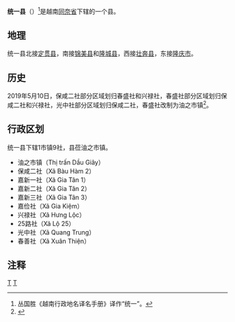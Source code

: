 {{Infobox Settlement
|name                   = 统一县
|settlement_type        = 县
|official_name          = 
|other_name             = 
|native_name            = {{lang|vi|Huyện Thống Nhất}}
|nickname               = 
|motto                  = 
|image_skyline          = Thong Nhat District offices1.JPG
|imagesize              = 
|image_caption          = 
|image_flag             = 
|flag_size              = 
|image_seal             = 
|seal_size              = 
|image_shield           = 
|shield_size            = 
|image_blank_emblem     = 
|blank_emblem_size      = 
|image_map              = {{Infobox mapframe|frame-width=250|zoom=10}}
|mapsize                = 
|map_caption            = 
|image_map1             = Administrative Divisions of Dong Nai Province.png
|mapsize1               = 
|map_caption1           = 统一县在同奈省的位置
|pushpin_map            = Vietnam
|pushpin_label_position = bottom
|pushpin_map_caption    = 统一县在越南的位置
|pushpin_map1           = 
|pushpin_label_position1= 
|pushpin_map_caption1   = 
|subdivision_type       = 国家
|subdivision_name       = {{flag|Vietnam}}
|subdivision_type1      = [[越南行政区划|省]]
|subdivision_name1      = [[同奈省|同奈省]]
|subdivision_type2      = 行政区划
|subdivision_name2      = 1市镇9社
|subdivision_type3      = 
|subdivision_name3      = 
|seat_type              = 县莅
|seat                   = {{link-vi|油之市镇|Dầu Giây}}
|government_type        = 
|leader_title           = 
|leader_name            = 
|leader_title1          = 
|leader_name1           = 
|established_title      = 
|established_date       = 
|area_magnitude         = 
|unit_pref              = 
|area_footnotes         = 
|area_total_km2         = 250.2
|area_land_km2          = 
|area_water_km2         = 
|area_water_percent     = 
|area_urban_km2         = 
|area_metro_km2         = 
|population_as_of       = 2019年
|population_footnotes   = 
|population_note        = 
|population_total       = 165280
|population_density_km2 = auto
|population_metro             = 
|population_density_metro_km2 = 
|population_urban             = 
|population_density_urban_km2 = 
|timezone               = [[越南标准时间|越南标准时间]]
|utc_offset             = +7
|elevation_footnotes    = 
|elevation_m            = 
|coor_type              = 
|coordinates            = 
|postal_code_type       = 
|postal_code            = 
|area_code              = 
|website                = [http://thongnhat.dongnai.gov.vn 统一县电子信息门户网站]
|footnotes              = 
}}
'''统一县'''（{{vie|v='''Huyện Thống Nhất'''|hn=縣統一}}）<ref>丛国胜《越南行政地名译名手册》译作“统一”。</ref>是越南[[同奈省|同奈省]]下辖的一个县。

==地理==
统一县北接[[定贯县|定贯县]]，南接[[锦美县|锦美县]]和[[隆城县|隆城县]]，西接[[壮奔县|壮奔县]]，东接[[隆庆市|隆庆市]]。

==历史==
2019年5月10日，保咸二社部分区域划归春盛社和兴禄社，春盛社部分区域划归保咸二社和兴禄社，光中社部分区域划归保咸二社，春盛社改制为油之市镇<ref>{{Cite web |url=https://thuvienphapluat.vn/van-ban/Bat-dong-san/Nghi-quyet-694-NQ-UBTVQH14-2019-ve-dieu-chinh-dia-gioi-hanh-chinh-tinh-Dong-Nai-414915.aspx |title=Nghị quyết 694/NQ-UBTVQH14 năm 2019 điều chỉnh địa giới hành chính và thành lập đơn vị hành chính đô thị cấp xã thuộc tỉnh Đồng Nai do Ủy ban Thường vụ Quốc hội ban hành |accessdate=2020-02-24 |archive-date=2019-06-03 |archive-url=https://web.archive.org/web/20190603222259/https://thuvienphapluat.vn/van-ban/Bat-dong-san/Nghi-quyet-694-NQ-UBTVQH14-2019-ve-dieu-chinh-dia-gioi-hanh-chinh-tinh-Dong-Nai-414915.aspx |dead-url=no }}</ref>。

==行政区划==
统一县下辖1市镇9社，县莅油之市镇。
*油之市镇（Thị trấn Dầu Giây）
*保咸二社（Xã Bàu Hàm 2）
*嘉新一社（Xã Gia Tân 1）
*嘉新二社（Xã Gia Tân 2）
*嘉新三社（Xã Gia Tân 3）
*嘉俭社（Xã Gia Kiệm）
*兴禄社（Xã Hưng Lộc）
*25路社（Xã Lộ 25）
*光中社（Xã Quang Trung）
*春善社（Xã Xuân Thiện）

==注释==
{{reflist}}

{{同奈省行政区划}}
{{越南东南部之县市镇区域划分}}

[[Category:越南县份|T]]
[[Category:同奈省|T]]